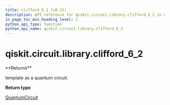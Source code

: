 ```yaml
---
title: clifford_6_2 (v0.33)
description: API reference for qiskit.circuit.library.clifford_6_2 in qiskit v0.33
in_page_toc_min_heading_level: 1
python_api_type: function
python_api_name: qiskit.circuit.library.clifford_6_2
---
```


<span id="qiskit-circuit-library-clifford-6-2" />

# qiskit.circuit.library.clifford\_6\_2

<Function id="qiskit.circuit.library.clifford_6_2" isDedicatedPage={true} github="https://github.com/qiskit/qiskit/tree/stable/0.19/qiskit/circuit/library/templates/clifford/clifford_6_2.py" signature="clifford_6_2()">
  **Returns**

  template as a quantum circuit.

  **Return type**

  [QuantumCircuit](qiskit.circuit.QuantumCircuit "qiskit.circuit.QuantumCircuit")
</Function>

